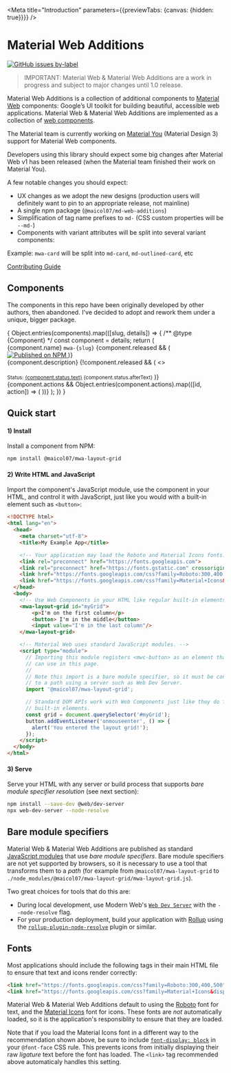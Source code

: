 


<Meta title="Introduction" parameters={{previewTabs: {canvas: {hidden: true}}}} />

# Material Web Additions
[![GitHub issues by-label](https://img.shields.io/github/issues-raw/maicol07/material-web-additions/Type:%20Bug)](https://github.com/maicol07/material-web-additions/issues?q=is%3Aissue+is%3Aopen+label%3A%22Type%3A+Bug%22)

> IMPORTANT: Material Web & Material Web Additions are a work in progress and subject to major changes until 1.0 release.

Material Web Additions is a collection of additional components to [Material Web](https://github.com/material-components/material-web)
components: Google’s UI toolkit for building beautiful, accessible web applications. Material Web & Material Web
Additions are implemented as a collection
of [web components](https://developer.mozilla.org/en-US/docs/Web/Web_Components).

The Material team is currently working on [Material You](https://material.io/blog/announcing-material-you) (Material
Design 3) support for Material Web components.

Developers using this library should expect some big changes after Material Web v1 has been released (when the Material
team finished their work on Material You).

A few notable changes you should expect:

- UX changes as we adopt the new designs (production users will definitely want to pin to an appropriate release, not
mainline)
- A single npm package (`@maicol07/md-web-additions`)
- Simplification of tag name prefixes to `md-` (CSS custom properties will be `--md-`)
- Components with variant attributes will be split into several variant components:

Example: `mwa-card` will be split into `md-card`, `md-outlined-card`, etc

[Contributing Guide](#Contributing)

## Components
The components in this repo have been originally developed by other authors, then abandoned. I've decided to adopt and
rework them under a unique, bigger package.

<mwa-layout-grid>
    {
        Object.entries(components).map(([slug, details]) => {
            /** @type {Component} */
            const component = details;
            return (
                <mwa-card key={slug} outlined>
                    <mwa-card-primary-action onClick={component.released ? linkTo(component.docsLink ?? component.name) : undefined} disabled={component.released ? undefined : 'true'}>
                        <mwa-card-media
                            style={{'--mdc-card-media-background-image': `url("${component.backgroundImage}")`}}></mwa-card-media>
                        <div className="component-card__header">
                            <div className="components-card-header">
                                <div className="demo-card__title components-card-header-title">
                                    <span className="components-card-header-title-text">
                                        {component.name}
                                        <code>mwa-{slug}</code></span>
                                    {component.released && (
                                        <a target="_blank" href={`https://www.npmjs.com/package/@maicol07/mwa-${slug}`}>
                                            <img src={`https://img.shields.io/npm/v/@maicol07/mwa-${slug}.svg`}
                                                 alt="Published on NPM"/>
                                        </a>
                                    )}
                                </div>
                                <div className="demo-card__subtitle">
                                    <span className="components-card-subtitle">{component.description}</span>
                                    {!component.released && (
                                        <>
                                            <br/><br/>
                                            <small className="components-card-status">Status: <a target="_blank" href={component.status.link}>{component.status.text}</a> {component.status.afterText}</small>
                                        </>
                                    )}
                                </div>
                            </div>
                        </div>
                    </mwa-card-primary-action>
                    {component.actions && Object.entries(component.actions).map(([id, action]) => (
                        <a key={id} href={action.link} target="_blank" className="mwa-card-action" title={action.title}
                           target="_blank" slot="icon">
                            <mwc-icon-button icon={action.icon} aria-label={action.title}/>
                        </a>
                    ))}
                </mwa-card>
            );
        })
    }
</mwa-layout-grid>
<br/>

## Quick start

#### 1) Install
Install a component from NPM:

```sh
npm install @maicol07/mwa-layout-grid
```

#### 2) Write HTML and JavaScript
Import the component's JavaScript module, use the component in your HTML, and control it with JavaScript, just like you
would with a built-in element such as `<button>`:

```html
<!DOCTYPE html>
<html lang="en">
  <head>
    <meta charset="utf-8">
    <title>My Example App</title>

    <!-- Your application may load the Roboto and Material Icons fonts. -->
    <link rel="preconnect" href="https://fonts.googleapis.com">
    <link rel="preconnect" href="https://fonts.gstatic.com" crossorigin>
    <link href="https://fonts.googleapis.com/css?family=Roboto:300,400,500" rel="stylesheet">
    <link href="https://fonts.googleapis.com/css?family=Material+Icons&display=block" rel="stylesheet">
  </head>
  <body>
    <!-- Use Web Components in your HTML like regular built-in elements. -->
    <mwa-layout-grid id="myGrid">
        <p>I'm on the first column</p>
        <button> I'm in the middle</button>
        <input value="I'm in the last column"/>
    </mwa-layout-grid>

    <!-- Material Web uses standard JavaScript modules. -->
    <script type="module">
      // Importing this module registers <mwc-button> as an element that you
      // can use in this page.
      //
      // Note this import is a bare module specifier, so it must be converted
      // to a path using a server such as Web Dev Server.
      import '@maicol07/mwa-layout-grid';

      // Standard DOM APIs work with Web Components just like they do for
      // built-in elements.
      const grid = document.querySelector('#myGrid');
      button.addEventListener('onmouseenter', () => {
        alert('You entered the layout grid!');
      });
    </script>
  </body>
</html>
```

#### 3) Serve
Serve your HTML with any server or build process that supports *bare module specifier resolution* (see next section):

```sh
npm install --save-dev @web/dev-server
npx web-dev-server --node-resolve
```

## Bare module specifiers
Material Web & Material Web Additions are published as
standard [JavaScript modules](https://developer.mozilla.org/en-US/docs/Web/JavaScript/Guide/Modules) that use *bare
module specifiers*. Bare module specifiers are not yet supported by browsers, so it is necessary to use a tool that
transforms them to a *path* (for example from `@maicol07/mwa-layout-grid`
to `./node_modules/@maicol07/mwa-layout-grid/mwa-layout-grid.js`).

Two great choices for tools that do this are:

- During local development, use Modern Web's [`Web Dev Server`](https://modern-web.dev/docs/dev-server/overview/) with
the `--node-resolve` flag.
- For your production deployment, build your application with [Rollup](https://rollupjs.org/guide/en/) using
the [`rollup-plugin-node-resolve`](https://github.com/rollup/rollup-plugin-node-resolve) plugin or similar.

## Fonts
Most applications should include the following tags in their main HTML file to ensure that text and icons render
correctly:

```html
<link href="https://fonts.googleapis.com/css?family=Roboto:300,400,500" rel="stylesheet">
<link href="https://fonts.googleapis.com/css?family=Material+Icons&display=block" rel="stylesheet">
```

Material Web & Material Web Additions default to using the [Roboto](https://fonts.google.com/specimen/Roboto) font for
text, and the [Material Icons](https://google.github.io/material-design-icons/) font for icons. These fonts are *not*
automatically loaded, so it is the application's responsiblity to ensure that they are loaded.

Note that if you load the Material Icons font in a different way to the recommendation shown above, be sure to
include [`font-display: block`](https://google.github.io/material-design-icons/) in your `@font-face` CSS rule. This
prevents icons from initially displaying their raw *ligature* text before the font has loaded. The `<link>` tag
recommended above automaticaly handles this setting.
